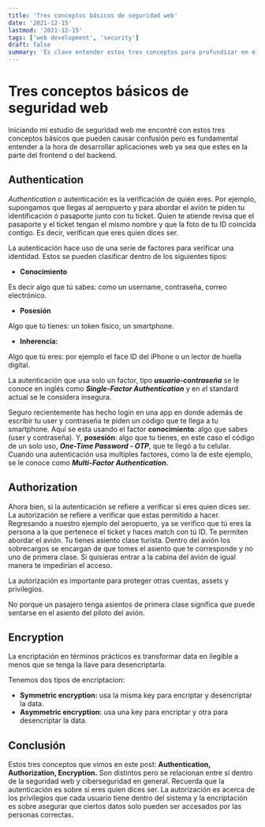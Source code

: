 ```yaml
---
title: 'Tres conceptos básicos de seguridad web'
date: '2021-12-15'
lastmod: '2021-12-15'
tags: ['web development', 'security']
draft: false
summary: 'Es clave entender estos tres conceptos para profundizar en el campo de la seguridad web'
---
```


# Tres conceptos básicos  de seguridad web

Iniciando mi estudio de seguridad web me encontré con estos tres conceptos básicos que pueden causar confusión pero es fundamental entender a la hora de desarrollar aplicaciones web ya sea que estes en la parte del frontend o del backend.  

## **Authentication**

*Authentication* o autenticación es la verificación de quién eres. Por ejemplo, supongamos que llegas al aeropuerto y para abordar el avión te piden tu identificación ó pasaporte junto con tu ticket. Quien te atiende revisa que el pasaporte y el ticket tengan el mismo nombre y que la foto de tu ID coincida contigo. Es decir, verifican que eres quien dices ser. 

La autenticación hace uso de una serie de factores para verificar una identidad. Estos se pueden clasificar dentro de los siguientes tipos:

- **Conocimiento**

Es decir algo que tú sabes: como un username, contraseña, correo electrónico. 

- **Posesión**

Algo que tú tienes: un token físico, un smartphone. 

- **Inherencia:**

Algo que tú eres: por ejemplo el face ID del iPhone o un lector de huella digital. 

La autenticación que usa solo un factor, tipo ***usuario-contraseña*** se le conoce en inglés como ***Single-Factor Authentication*** y en *e*l standard actual se le considera insegura. 

Seguro recientemente has hecho login en una app en donde además de escribir tu user y contraseña te piden un código que te llega a tu smartphone. Aquí se esta usando el factor **conocimiento**: algo que sabes (user y contraseña). Y, **posesión**: algo que tu tienes, en este caso el código de un solo uso, ***One-Time Password  - OTP***, que te llegó a tu celular. Cuando una autenticación usa multiples factores, como la de este ejemplo, se le conoce como ***Multi-Factor Authentication.***

## **Authorization**

Ahora bien, si la autenticación se refiere a verificar si eres quien dices ser. La autorización se refiere a verificar que estas permitido a hacer. Regresando a nuestro ejemplo del aeropuerto, ya se verifico que tú eres la persona a la que pertenece el ticket y haces match con tú ID. Te permiten abordar el avión. Tu tienes asiento clase turista. Dentro del avión los sobrecargos se encargan de que tomes el asiento que te corresponde y no uno de primera clase. Si quisieras entrar a la cabina del avión de igual manera te impedirían el acceso. 

La autorización es importante para proteger otras cuentas, assets y privilegios. 

No porque un pasajero tenga asientos de primera clase significa que puede sentarse en el asiento del piloto del avión. 

## **Encryption**

La encriptación en términos  prácticos es transformar data en ilegible a menos que se tenga la llave para desencriptarla. 

Tenemos dos tipos de encriptacion: 

- **Symmetric encryption:** usa la misma key para encriptar y desencriptar la data.
- **Asymmetric encryption:** usa una key para encriptar y otra para desencriptar la data.

## Conclusión

Estos tres conceptos que vimos en este post: **Authentication, Authorization, Encryption.** Son distintos pero se relacionan entre sí dentro de la seguridad web y ciberseguridad en general. Recuerda que la autenticación  es sobre si eres quien dices ser. La autorización es acerca de los privilegios que cada usuario tiene dentro del sistema y la encriptación es sobre asegurar que ciertos datos solo pueden ser accesados por las personas correctas.